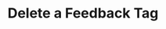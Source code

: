 ---
title: Delete a Feedback Tag
openapi: delete /projects/{projectSlug}/feedback/tags/{tagName}
---